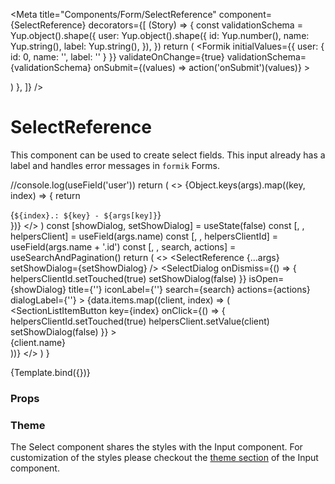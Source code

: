
<Meta
  title="Components/Form/SelectReference"
  component={SelectReference}
  decorators={[
    (Story) => {
      const validationSchema = Yup.object().shape({
        user: Yup.object().shape({
          id: Yup.number(),
          name: Yup.string(),
          label: Yup.string(),
        }),
      })
      return (
        <Formik
          initialValues={{ user: { id: 0, name: '', label: '' } }}
          validateOnChange={true}
          validationSchema={validationSchema}
          onSubmit={(values) => action('onSubmit')(values)}
        >
          <Form>
            <Story />
          </Form>
        </Formik>
      )
    },
  ]}
/>

# SelectReference

This component can be used to create select fields. This input already has a label and handles error messages in `formik` Forms.

  //console.log(useField('user'))
  return (
    <>
      {Object.keys(args).map((key, index) => {
        return <div key={index}>{`${index}.: ${key} - ${args[key]}`}</div>
      })}
    </>
  )
  const [showDialog, setShowDialog] = useState(false)
  const [, , helpersClient] = useField(args.name)
  const [, , helpersClientId] = useField(args.name + '.id')
  const [, , search, actions] = useSearchAndPagination()
  return (
    <>
      <SelectReference {...args} setShowDialog={setShowDialog} />
      <SelectDialog
        onDismiss={() => {
          helpersClientId.setTouched(true)
          setShowDialog(false)
        }}
        isOpen={showDialog}
        title={''}
        iconLabel={''}
        search={search}
        actions={actions}
        dialogLabel={''}
      >
        <SectionContentList>
          {data.items.map((client, index) => (
            <SectionListItemButton
              key={index}
              onClick={() => {
                helpersClientId.setTouched(true)
                helpersClient.setValue(client)
                setShowDialog(false)
              }}
            >
              <div className="flex flex-1 justify-between">
                <div>{client.name}</div>
              </div>
            </SectionListItemButton>
          ))}
        </SectionContentList>
      </SelectDialog>
    </>
  )
}

<Canvas>
  <Story
    name="Default"
    args={{
      id: 'user',
      name: 'user',
      label: '',
      placeholder: '',
      disabled: false,
      defaultValue: { id: 0, name: '', label: '' },
    }}
  ></Story>
</Canvas>

<Canvas>
  <Story
    name="DefaultTemplate"
    args={{
      id: 'user',
      name: 'user',
      label: '',
      placeholder: '',
      disabled: false,
      defaultValue: { id: 0, name: '', label: '' },
    }}
  >
    {Template.bind({})}
  </Story>
</Canvas>

### Props

<ArgsTable story="Default" />

### Theme

The Select component shares the styles with the Input component.
For customization of the styles please checkout the [theme section](/docs/components-form-input--default-story#theme) of the Input component.
